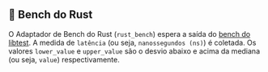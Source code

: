 
## 🦀 Bench do Rust

O Adaptador de Bench do Rust (`rust_bench`) espera a saída do [bench do libtest](https://doc.rust-lang.org/rustc/tests/index.html#benchmarks).
A medida de `latência` (ou seja, `nanossegundos (ns)`) é coletada.
Os valores `lower_value` e `upper_value` são o desvio abaixo e acima da mediana (ou seja, `value`) respectivamente.

<CargoRustBench />